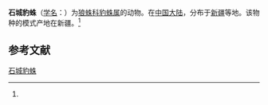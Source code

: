 {{Speciesbox
| name = 石城豹蛛
| status = 
| status_system = 
| image = 
| genus = Pardosa
| species = taxkorgan
| authority = (Song et Haupt, 1995)<ref name='id13906'>{{cite web| url =http://www.bioinfo.cn/db05/BjdwSpecies.php?action=view&id=13906| title =石城豹蛛| work =《中国动物物种编目数据库》| publisher =中国科学院微生物研究所| author =中国科学院动物研究所| accessdate =2009-04-28| deadurl =yes| archiveurl =https://web.archive.org/web/20131203122335/http://www.bioinfo.cn/db05/BjdwSpecies.php?action=view| archivedate =2013-12-03}}</ref>
}}

'''石城豹蛛'''（[[学名|学名]]：{{lang|la|''Pardosa taxkorgan''}}）为[[狼蛛科|狼蛛科]][[豹蛛属|豹蛛属]]的动物。在[[中国大陆|中国大陆]]，分布于[[新疆|新疆]]等地。该物种的模式产地在新疆。<ref name='id13906'/>

== 参考文献 ==
{{reflist}}

{{Wikispecies|Pardosa taxkorgan}}

[[Category:豹蛛属|石城豹蛛]]


{{蜘蛛小作品}}